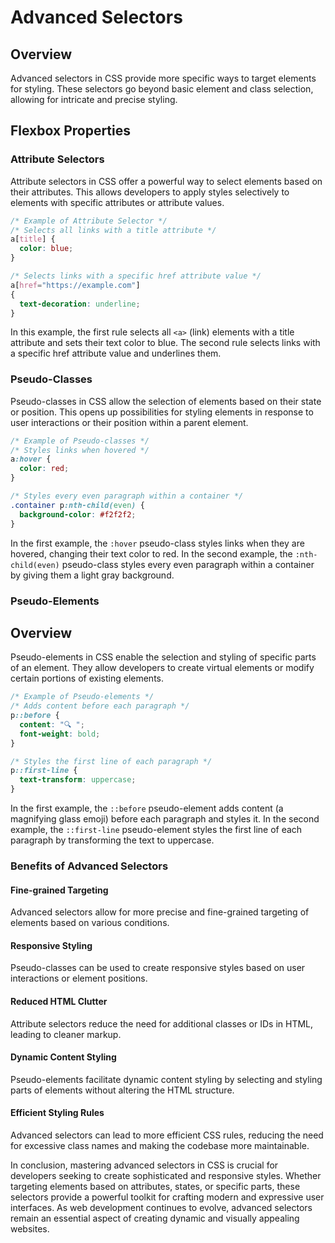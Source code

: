 # Advanced Selectors


## Overview

Advanced selectors in CSS provide more specific ways to target elements for styling. These selectors go beyond basic element and class selection, allowing for intricate and precise styling.

## Flexbox Properties

<Steps>

### Attribute Selectors

Attribute selectors in CSS offer a powerful way to select elements based on their attributes. This allows developers to apply styles selectively to elements with specific attributes or attribute values.

```css
/* Example of Attribute Selector */
/* Selects all links with a title attribute */
a[title] {
  color: blue;
}

/* Selects links with a specific href attribute value */
a[href="https://example.com"]
{
  text-decoration: underline;
}
```

In this example, the first rule selects all `<a>` (link) elements with a title attribute and sets their text color to blue. The second rule selects links with a specific href attribute value and underlines them.

### Pseudo-Classes

Pseudo-classes in CSS allow the selection of elements based on their state or position. This opens up possibilities for styling elements in response to user interactions or their position within a parent element.

```css
/* Example of Pseudo-classes */
/* Styles links when hovered */
a:hover {
  color: red;
}

/* Styles every even paragraph within a container */
.container p:nth-child(even) {
  background-color: #f2f2f2;
}
```

In the first example, the `:hover` pseudo-class styles links when they are hovered, changing their text color to red. In the second example, the `:nth-child(even)` pseudo-class styles every even paragraph within a container by giving them a light gray background.

### Pseudo-Elements

## Overview

Pseudo-elements in CSS enable the selection and styling of specific parts of an element. They allow developers to create virtual elements or modify certain portions of existing elements.

```css
/* Example of Pseudo-elements */
/* Adds content before each paragraph */
p::before {
  content: "🔍 ";
  font-weight: bold;
}

/* Styles the first line of each paragraph */
p::first-line {
  text-transform: uppercase;
}
```

In the first example, the `::before` pseudo-element adds content (a magnifying glass emoji) before each paragraph and styles it. In the second example, the `::first-line` pseudo-element styles the first line of each paragraph by transforming the text to uppercase.

</Steps>

### Benefits of Advanced Selectors

#### Fine-grained Targeting
   Advanced selectors allow for more precise and fine-grained targeting of elements based on various conditions.

#### Responsive Styling
   Pseudo-classes can be used to create responsive styles based on user interactions or element positions.

#### Reduced HTML Clutter
   Attribute selectors reduce the need for additional classes or IDs in HTML, leading to cleaner markup.

#### Dynamic Content Styling
   Pseudo-elements facilitate dynamic content styling by selecting and styling parts of elements without altering the HTML structure.

#### Efficient Styling Rules
   Advanced selectors can lead to more efficient CSS rules, reducing the need for excessive class names and making the codebase more maintainable.

In conclusion, mastering advanced selectors in CSS is crucial for developers seeking to create sophisticated and responsive styles. Whether targeting elements based on attributes, states, or specific parts, these selectors provide a powerful toolkit for crafting modern and expressive user interfaces. As web development continues to evolve, advanced selectors remain an essential aspect of creating dynamic and visually appealing websites.
